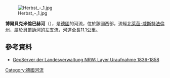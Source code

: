 {{Refimprove|time=2020-07-16T03:45:29+00:00}}
[[Image:Herbst_-_1.jpg|right]]

{{Coord|51|29|19|N|6|57|55|E|display=title}}

'''博爾貝克米倫巴赫河'''（{{lang-de|Borbecker Mühlenbach}}），是[[德國|德國]]的河流，位於該國西部，流經[[北萊茵-威斯特法倫州|北萊茵-威斯特法倫州]]，屬於[[貝爾訥河_(埃姆舍爾河支流)|貝爾訥河]]的左支流，河道全長11.1公里。

==參考資料==
* [http://www.geoserver.nrw.de/ GeoServer der Landesverwaltung NRW: Layer Uraufnahme 1836-1858]{{Wayback|url=http://www.geoserver.nrw.de/ |date=20161204115214 }}

{{Germany-geo-stub}}
[[Category:德國河流|Category:德國河流]]
